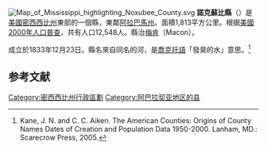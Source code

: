 {{noteTA
|T=zh-hans:诺克苏比县 (密西西比州);zh-hk:諾克蘇比縣 (密西西比州);zh-tw:諾克蘇比郡 (密西西比州);
}}
[[File:Map_of_Mississippi_highlighting_Noxubee_County.svg|right]]
'''諾克蘇比縣'''（{{lang-en|Noxubee County}}）是[[美國|美國]][[密西西比州|密西西比州]]東部的一個縣，東鄰[[阿拉巴馬州|阿拉巴馬州]]。面積1,813平方公里。根据[[美國2000年人口普查|美國2000年人口普查]]，共有人口12,548人。縣治[[梅肯_(密西西比州)|梅肯]]（Macon）。

成立於1833年12月23日。縣名來自同名的河，是[[喬克托語|喬克托語]]「發臭的水」意思。<ref>Kane, J. N. and C. C. Aiken. The American Counties: Origins of County Names Dates of Creation and Population Data 1950-2000. Lanham, MD.: Scarecrow Press, 2005.</ref>

==参考文献==
{{reflist}}

[[Category:密西西比州行政區劃|Category:密西西比州行政區劃]]
[[Category:阿巴拉契亚地区的县|Category:阿巴拉契亚地区的县]]